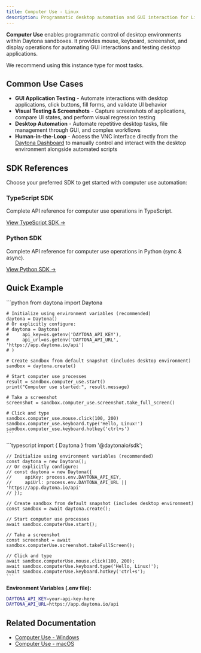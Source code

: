 ```yaml
---
title: Computer Use - Linux
description: Programmatic desktop automation and GUI interaction for Linux environments using Daytona.
---
```



**Computer Use** enables programmatic control of desktop environments within Daytona sandboxes. It provides mouse, keyboard, screenshot, and display operations for automating GUI interactions and testing desktop applications.

We recommend using this instance type for most tasks.

## Common Use Cases

- **GUI Application Testing** - Automate interactions with desktop applications, click buttons, fill forms, and validate UI behavior
- **Visual Testing & Screenshots** - Capture screenshots of applications, compare UI states, and perform visual regression testing
- **Desktop Automation** - Automate repetitive desktop tasks, file management through GUI, and complex workflows
- **Human-in-the-Loop** - Access the VNC interface directly from the [Daytona Dashboard](https://app.daytona.io/dashboard/sandboxes) to manually control and interact with the desktop environment alongside automated scripts

## SDK References

Choose your preferred SDK to get started with computer use automation:

### TypeScript SDK

Complete API reference for computer use operations in TypeScript.

[View TypeScript SDK →](/docs/en/typescript-sdk/computer-use)

### Python SDK

Complete API reference for computer use operations in Python (sync & async).

[View Python SDK →](/docs/en/python-sdk/sync/computer-use)

## Quick Example

<Tabs>
  <TabItem label="Python" icon="seti:python">
    ```python
    from daytona import Daytona

    # Initialize using environment variables (recommended)
    daytona = Daytona()
    # Or explicitly configure:
    # daytona = Daytona(
    #     api_key=os.getenv('DAYTONA_API_KEY'),
    #     api_url=os.getenv('DAYTONA_API_URL', 'https://app.daytona.io/api')
    # )

    # Create sandbox from default snapshot (includes desktop environment)
    sandbox = daytona.create()

    # Start computer use processes
    result = sandbox.computer_use.start()
    print("Computer use started:", result.message)

    # Take a screenshot
    screenshot = sandbox.computer_use.screenshot.take_full_screen()

    # Click and type
    sandbox.computer_use.mouse.click(100, 200)
    sandbox.computer_use.keyboard.type('Hello, Linux!')
    sandbox.computer_use.keyboard.hotkey('ctrl+s')
    ```

  </TabItem>

  <TabItem label="TypeScript" icon="seti:typescript">
    ```typescript
    import { Daytona } from '@daytonaio/sdk';

    // Initialize using environment variables (recommended)
    const daytona = new Daytona();
    // Or explicitly configure:
    // const daytona = new Daytona({
    //     apiKey: process.env.DAYTONA_API_KEY,
    //     apiUrl: process.env.DAYTONA_API_URL || 'https://app.daytona.io/api'
    // });

    // Create sandbox from default snapshot (includes desktop environment)
    const sandbox = await daytona.create();

    // Start computer use processes
    await sandbox.computerUse.start();

    // Take a screenshot
    const screenshot = await sandbox.computerUse.screenshot.takeFullScreen();

    // Click and type
    await sandbox.computerUse.mouse.click(100, 200);
    await sandbox.computerUse.keyboard.type('Hello, Linux!');
    await sandbox.computerUse.keyboard.hotkey('ctrl+s');
    ```

  </TabItem>
</Tabs>

**Environment Variables (.env file):**

```bash
DAYTONA_API_KEY=your-api-key-here
DAYTONA_API_URL=https://app.daytona.io/api
```

## Related Documentation

- [Computer Use - Windows](/docs/en/computer-use-windows)
- [Computer Use - macOS](/docs/en/computer-use-macos)
